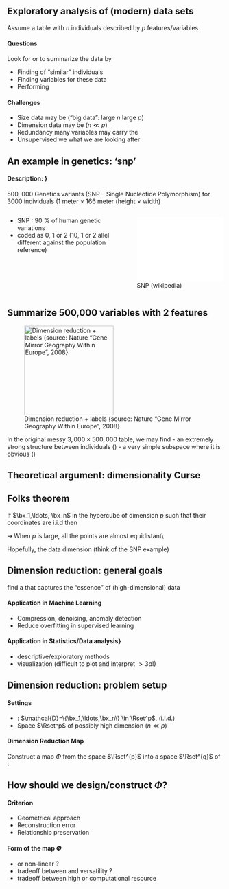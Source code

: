 ## Exploratory analysis of (modern) data sets

Assume a table with $n$ individuals described by $p$ features/variables
  
#### Questions
  
  Look for \emphase{patterns} or \emphase{structures} to summarize the data by

  - Finding \alert{groups} of "similar" individuals
  - Finding variables \alert{important} for these data
  - Performing \alert{visualization}

#### Challenges

  - Size data may be \alert{large} ("big data": large $n$ large $p$)    
  - Dimension data may be \alert{high dimensional} ($n \ll p$)    
  - Redundancy many variables may carry the \alert{same information}
  - Unsupervised we \alert{don't necessary know} what we are looking after

## An example in genetics: 'snp' {.fragile}

\framesubtitle{Genetics variant in European population}

#### Description: \textcolor{black}{\it medium/large data, high-dimensional}}

500, 000 Genetics variants (SNP -- Single Nucleotide Polymorphism) for  3000 individuals
(1 meter $\times$ 166 meter (height $\times$ width)

:::: {.columns}

::: {.column width="45%"}

  - SNP : 90 \% of human genetic variations
  - coded as 0, 1 or 2 (10, 1 or 2 allel different against the population reference)

:::

::: {.column width="45%"}

![SNP (wikipedia)](figs_intro/SNP.pdf){height=4cm}

:::

::::

## Summarize 500,000 variables with 2 features

![Dimension reduction + labels {\tiny source: Nature "Gene  Mirror Geography Within  Europe", 2008}](figs_intro/geneMirrorGeography.png){width=5.5cm}

  In the original messy $3,000 \times 500,000$ table, we may find
  - an extremely strong structure between individuals (\emphase{"clustering"})
  - a very simple subspace where it is obvious (\emphase{"dimension reduction"})

## Theoretical argument: dimensionality Curse

::: {#thm-folks}

## Folks theorem

If $\bx_1,\ldots, \bx_n$ in the hypercube of dimension $p$  such that their coordinates are i.i.d then
\begin{align*}
\mspace{-20mu} p^{-1/2} \left( \max \|\bx_i-\bx_{i'}\|_2 - \min \|\bx_i-\bx_{i'}\|_2 \right)  &= 0 + O\left(\sqrt{\frac{\log n}{p}}\right)\\
\frac{\max \|\bx_i-\bx_{i'}\|_2}{\min \|\bx_i-\bx_{i'}\|_2} &= 1 + O\left(\sqrt{\frac{\log n}{p}}\right).
\end{align*}

:::

$\rightsquigarrow$ When $p$ is large, all the points are almost equidistant\\

Hopefully, the data \alert{\bf are not really leaving in $p$} dimension (think of the SNP example)

## Dimension reduction: general goals

\alert{Main objective:} find a \emphase{low-dimensional representation} that captures the "essence" of (high-dimensional) data

#### Application in Machine Learning

  \alert{Preprocessing, Regularization}

  - Compression, denoising,  anomaly detection
  - Reduce overfitting in supervised learning

#### Application in Statistics/Data analysis}

\alert{Better understanding of the data}

- descriptive/exploratory methods
- visualization (difficult to plot and interpret $> 3d$!)

<!-- :::{.callout-note} -->
<!-- We will only give some formatting elements. Authors can refer to the [Quarto web page](https://quarto.org/) for a complete view of the formatting possibilities. -->
<!-- ::: -->

## Dimension reduction: problem setup

#### Settings

  - \alert{Training data} : $\mathcal{D}=\{\bx_1,\ldots,\bx_n\} \in \Rset^p$,   (i.i.d.)
  - Space $\Rset^p$ of possibly high dimension $(n \ll p)$


#### Dimension Reduction Map

Construct a map $\Phi$ from the space $\Rset^{p}$ into a space $\Rset^{q}$ of \alert{smaller dimension}:

\begin{align*}
  \Phi:\quad & \Rset^p \to \Rset^{q}, q \ll p\\
                     & \bx \mapsto \Phi(\bx)
\end{align*}

## How should we design/construct $\Phi$?

#### Criterion

  - Geometrical approach
  - Reconstruction error
  - Relationship preservation


#### Form of the map $\Phi$

  - \alert{\bf Linear} or non-linear ?
  - tradeoff between \alert{\bf interpretability} and versatility ?
  - tradeoff between high or \alert{\bf low} computational resource
